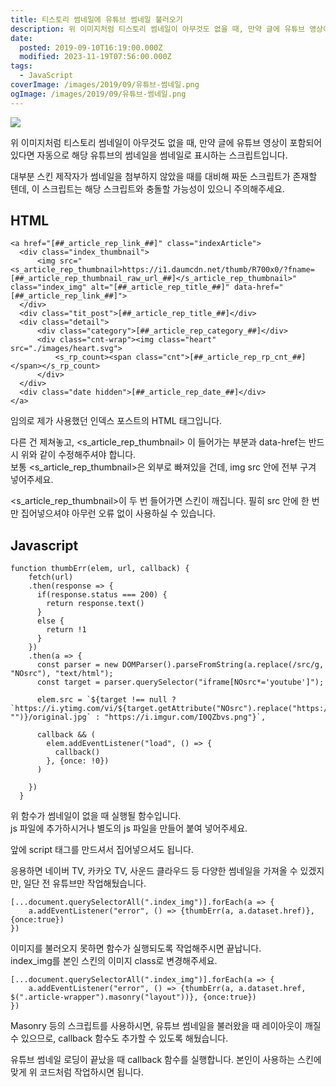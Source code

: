 ```yaml
---
title: 티스토리 썸네일에 유튜브 썸네일 불러오기
description: 위 이미지처럼 티스토리 썸네일이 아무것도 없을 때, 만약 글에 유튜브 영상이 포함되어 있다면 자동으로 해당 유튜브의 썸네일을 썸네일로 표시하는 스크립트입니다. 대부분 스킨 제작자가 썸네일을 첨부하지 않았을 때를 대비해 짜둔 스크립트가 존재할 텐데, 이 스크립트는 해당 스크립트와 충돌할 가능성이 있으니 주의해주세요. HTML &lt;a href=&quot;[##_article_rep_link_##]&quot; class=&quot;indexArticle&quot;&gt;   &lt;div class=&quot;index_thumbnail&quot;&gt;       &lt;img src=&quot;&lt;s_article_rep_thumbnail&gt;https://i1.daumcdn.net/thumb/R700x0/?fname=[##_article_rep_thumbnail_raw_url_##]&lt;/s_article_rep_thumbnail&gt;&quot; class=&quot;index_img&quot; alt=&quot;[##_article_rep_title_##]&quot; data-href=&quot;[##_article_rep_link_##]&quot;&gt;   &lt;/div&gt;   &lt;div class=&quot;tit_post&quot;&gt;[##_article_rep_title_##]&lt;/div&gt;   &lt;div class=&quot;detail&quot;&gt;       &lt;div class=&quot;category&quot;&gt;[##_article_rep_category_##]&lt;/div&gt;       &lt;div class=&quot;cnt-wrap&quot;&gt;&lt;img class=&quot;heart&quot; src=&quot;./images/heart.svg&quot;&gt;           &lt;s_rp_count&gt;&lt;span class=&quot;cnt&quot;&gt;[##_article_rep_rp_cnt_##]&lt;/span&gt;&lt;/s_rp_count&gt;       &lt;/div&gt;   &lt;/div&gt;   &lt;div class=&quot;date hidden&quot;&gt;[##_article_rep_date_##]&lt;/div&gt; &lt;/a&gt; 임의로
date:
  posted: 2019-09-10T16:19:00.000Z
  modified: 2023-11-19T07:56:00.000Z
tags:
  - JavaScript
coverImage: /images/2019/09/유튜브-썸네일.png
ogImage: /images/2019/09/유튜브-썸네일.png
---
```


![](/images/2019/09/유튜브-썸네일.png)

위 이미지처럼 티스토리 썸네일이 아무것도 없을 때, 만약 글에 유튜브 영상이 포함되어 있다면 자동으로 해당 유튜브의 썸네일을 썸네일로 표시하는 스크립트입니다.

대부분 스킨 제작자가 썸네일을 첨부하지 않았을 때를 대비해 짜둔 스크립트가 존재할 텐데, 이 스크립트는 해당 스크립트와 충돌할 가능성이 있으니 주의해주세요.

## HTML

```
<a href="[##_article_rep_link_##]" class="indexArticle">
  <div class="index_thumbnail">
      <img src="<s_article_rep_thumbnail>https://i1.daumcdn.net/thumb/R700x0/?fname=[##_article_rep_thumbnail_raw_url_##]</s_article_rep_thumbnail>" class="index_img" alt="[##_article_rep_title_##]" data-href="[##_article_rep_link_##]">
  </div>
  <div class="tit_post">[##_article_rep_title_##]</div>
  <div class="detail">
      <div class="category">[##_article_rep_category_##]</div>
      <div class="cnt-wrap"><img class="heart" src="./images/heart.svg">
          <s_rp_count><span class="cnt">[##_article_rep_rp_cnt_##]</span></s_rp_count>
      </div>
  </div>
  <div class="date hidden">[##_article_rep_date_##]</div>
</a>

```

임의로 제가 사용했던 인덱스 포스트의 HTML 태그입니다.

다른 건 제쳐놓고, <s\_article\_rep\_thumbnail> 이 들어가는 부분과 data-href는 반드시 위와 같이 수정해주셔야 합니다.  
보통 <s\_article\_rep\_thumbnail>은 외부로 빠져있을 건데, img src 안에 전부 구겨 넣어주세요.

 <s\_article\_rep\_thumbnail>이 두 번 들어가면 스킨이 깨집니다. 필히 src 안에 한 번만 집어넣으셔야 아무런 오류 없이 사용하실 수 있습니다.

## Javascript

```
function thumbErr(elem, url, callback) {
    fetch(url)
    .then(response => {
      if(response.status === 200) {
        return response.text()
      }
      else {
        return !1
      }
    })
    .then(a => {
      const parser = new DOMParser().parseFromString(a.replace(/src/g, "NOsrc"), "text/html");
      const target = parser.querySelector("iframe[NOsrc*='youtube']");
  
      elem.src = `${target !== null ? `https://i.ytimg.com/vi/${target.getAttribute("NOsrc").replace("https://www.youtube.com/embed/", "")}/original.jpg` : "https://i.imgur.com/I0QZbvs.png"}`,
  
      callback && (
        elem.addEventListener("load", () => {
          callback()
        }, {once: !0})
      )
  
    })
  }

```

위 함수가 썸네일이 없을 때 실행될 함수입니다.  
js 파일에 추가하시거나 별도의 js 파일을 만들어 붙여 넣어주세요.

</body> 앞에 script 태그를 만드셔서 집어넣으셔도 됩니다.

응용하면 네이버 TV, 카카오 TV, 사운드 클라우드 등 다양한 썸네일을 가져올 수 있겠지만, 일단 전 유튜브만 작업해뒀습니다.

```
[...document.querySelectorAll(".index_img")].forEach(a => {
    a.addEventListener("error", () => {thumbErr(a, a.dataset.href)}, {once:true})
})

```

이미지를 불러오지 못하면 함수가 실행되도록 작업해주시면 끝납니다.  
index\_img를 본인 스킨의 이미지 class로 변경해주세요.

```
[...document.querySelectorAll(".index_img")].forEach(a => {
    a.addEventListener("error", () => {thumbErr(a, a.dataset.href, $(".article-wrapper").masonry("layout"))}, {once:true})
})

```

Masonry 등의 스크립트를 사용하시면, 유튜브 썸네일을 불러왔을 때 레이아웃이 깨질 수 있으므로, callback 함수도 추가할 수 있도록 해뒀습니다.

유튜브 썸네일 로딩이 끝났을 때 callback 함수를 실행합니다. 본인이 사용하는 스킨에 맞게 위 코드처럼 작업하시면 됩니다.